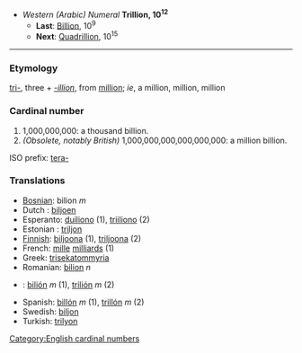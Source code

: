 *''Western (Arabic) Numeral'' '''Trillion, 10<sup>12</sup>'''
**'''Last''': [[Billion]], 10<sup>9</sup>
**'''Next''': [[Quadrillion]], 10<sup>15</sup>

----

===Etymology===
[[tri-]], three + ''[[-illion]]'', from [[million]]; ''ie'', a million, million, million

===Cardinal number===
#1,000,000,000: a thousand billion.
#''(Obsolete, notably British)'' 1,000,000,000,000,000,000: a million billion.

ISO prefix: [[tera-]]

===Translations===
*[[Bosnian]]: bilion ''m''
* Dutch : [[biljoen]]
* Esperanto: [[duiliono]] (1), [[triiliono]] (2)
* Estonian : [[triljon]]
* [[Finnish]]: [[biljoona]] (1), [[triljoona]] (2) 
* French: [[mille]] [[milliard]]s (1)
* Greek: [[trisekatommyria]]
* Romanian: [[bilion]] ''n''
*{{sk}}: [[bilión]] ''m'' (1), [[trilión]] ''m'' (2)
* Spanish: [[billón]] ''m'' (1), [[trillón]] ''m'' (2)
* Swedish: [[biljon]]
* Turkish: [[trilyon]]

[[Category:English cardinal numbers]]